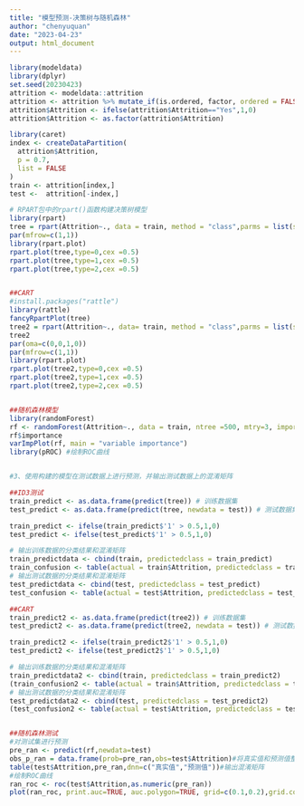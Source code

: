 ```yaml
---
title: "模型预测-决策树与随机森林"
author: "chenyuquan"
date: "2023-04-23"
output: html_document
---
```


```r
library(modeldata)
library(dplyr)
set.seed(20230423)
attrition <- modeldata::attrition
attrition <- attrition %>% mutate_if(is.ordered, factor, ordered = FALSE)
attrition$Attrition <- ifelse(attrition$Attrition=="Yes",1,0)
attrition$Attrition <- as.factor(attrition$Attrition)

library(caret)
index <- createDataPartition(
  attrition$Attrition,
  p = 0.7,
  list = FALSE
)  
train <- attrition[index,]
test <-  attrition[-index,]

# RPART包中的rpart()函数构建决策树模型
library(rpart)
tree = rpart(Attrition~., data = train, method = "class",parms = list(split="information"))
par(mfrow=c(1,1))
library(rpart.plot) 
rpart.plot(tree,type=0,cex =0.5) 
rpart.plot(tree,type=1,cex =0.5) 
rpart.plot(tree,type=2,cex =0.5) 


##CART
#install.packages("rattle") 
library(rattle) 
fancyRpartPlot(tree)
tree2 = rpart(Attrition~., data= train, method = "class",parms = list(split="gini")) #default 
tree2 
par(oma=c(0,0,1,0))
par(mfrow=c(1,1)) 
library(rpart.plot) 
rpart.plot(tree2,type=0,cex =0.5) 
rpart.plot(tree2,type=1,cex =0.5) 
rpart.plot(tree2,type=2,cex =0.5) 


##随机森林模型
library(randomForest)
rf <- randomForest(Attrition~., data = train, ntree =500, mtry=3, importance=TRUE, proximity=TRUE)
rf$importance
varImpPlot(rf, main = "variable importance")
library(pROC) #绘制ROC曲线


#3、使用构建的模型在测试数据上进行预测，并输出测试数据上的混淆矩阵

##ID3测试
train_predict <- as.data.frame(predict(tree)) # 训练数据集
test_predict <- as.data.frame(predict(tree, newdata = test)) # 测试数据集

train_predict <- ifelse(train_predict$'1' > 0.5,1,0)
test_predict <- ifelse(test_predict$'1' > 0.5,1,0)

# 输出训练数据的分类结果和混淆矩阵
train_predictdata <- cbind(train, predictedclass = train_predict)
train_confusion <- table(actual = train$Attrition, predictedclass = train_predict) 
# 输出测试数据的分类结果和混淆矩阵
test_predictdata <- cbind(test, predictedclass = test_predict)
test_confusion <- table(actual = test$Attrition, predictedclass = test_predict)

##CART
train_predict2 <- as.data.frame(predict(tree2)) # 训练数据集
test_predict2 <- as.data.frame(predict(tree2, newdata = test)) # 测试数据集

train_predict2 <- ifelse(train_predict2$'1' > 0.5,1,0)
test_predict2 <- ifelse(test_predict2$'1' > 0.5,1,0)

# 输出训练数据的分类结果和混淆矩阵
train_predictdata2 <- cbind(train, predictedclass = train_predict2)
(train_confusion2 <- table(actual = train$Attrition, predictedclass = train_predict2) )
# 输出测试数据的分类结果和混淆矩阵
test_predictdata2 <- cbind(test, predictedclass = test_predict2)
(test_confusion2 <- table(actual = test$Attrition, predictedclass = test_predict2))


##随机森林测试
#对测试集进行预测
pre_ran <- predict(rf,newdata=test)
obs_p_ran = data.frame(prob=pre_ran,obs=test$Attrition)#将真实值和预测值整合
table(test$Attrition,pre_ran,dnn=c("真实值","预测值"))#输出混淆矩阵
#绘制ROC曲线
ran_roc <- roc(test$Attrition,as.numeric(pre_ran))
plot(ran_roc, print.auc=TRUE, auc.polygon=TRUE, grid=c(0.1,0.2),grid.col=c("green", "red"), max.auc.polygon=TRUE,auc.polygon.col="skyblue", print.thres=TRUE,main='随机森林模型ROC曲线,mtry=3,ntree=500')




```